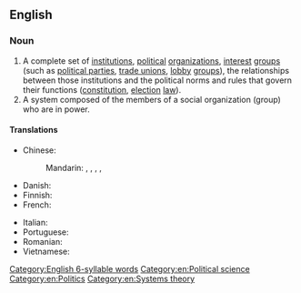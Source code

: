 ==English==
{{wikipedia}}

===Noun===
{{en-noun}}

# A complete set of [[institution]]s, [[political]] [[organization]]s, [[interest]] [[group]]s (such as [[political party|political parties]], [[trade union]]s, [[lobby]] [[group]]s), the relationships between those institutions and the political norms and rules that govern their functions ([[constitution]], [[election]] [[law]]).
# A system composed of the members of a social organization (group) who are in power.

====Translations====
{{trans-top|set of institutions}}
* Chinese:
*: Mandarin: {{t|cmn|政治制度|tr=zhèngzhì zhìdù}}, {{t|cmn|政治體系}}, {{t|cmn|政治体系|tr=zhèngzhì tǐxì}}, {{t+|cmn|政治體制}}, {{t+|cmn|政治体制|tr=zhèngzhì tǐzhì}}
* Danish: {{t|da|[[politisk]] [[system]]|n}}
* Finnish: {{t|fi|[[poliittinen]] [[järjestelmä]]}}
* French: {{t|fr|système politique|m}}
{{trans-mid}}
* Italian: {{t-needed|it}}
* Portuguese: {{t|pt|sistema político}}
* Romanian: {{t|ro|sistem politic|n}}
* Vietnamese: {{t|vi|chế độ chính trị}}
{{trans-bottom}}

[[Category:English 6-syllable words]]
[[Category:en:Political science]]
[[Category:en:Politics]]
[[Category:en:Systems theory]]